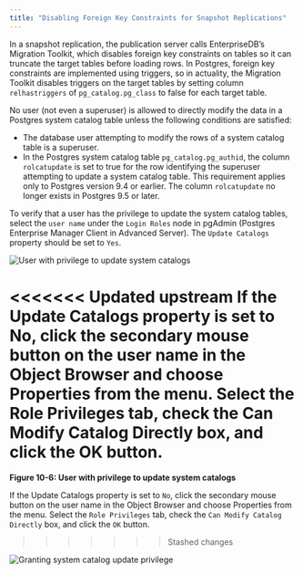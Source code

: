 ```yaml
---
title: "Disabling Foreign Key Constraints for Snapshot Replications"
---
```


<div id="disable_foreign_key_constraints_for_snapshot_replication" class="registered_link"></div>

In a snapshot replication, the publication server calls EnterpriseDB’s Migration Toolkit, which disables foreign key constraints on tables so it can truncate the target tables before loading rows. In Postgres, foreign key constraints are implemented using triggers, so in actuality, the Migration Toolkit disables triggers on the target tables by setting column `relhastriggers` of `pg_catalog.pg_class` to false for each target table.

No user (not even a superuser) is allowed to directly modify the data in a Postgres system catalog table unless the following conditions are satisfied:

-   The database user attempting to modify the rows of a system catalog table is a superuser.
-   In the Postgres system catalog table `pg_catalog.pg_authid`, the column `rolcatupdate` is set to true for the row identifying the superuser attempting to update a system catalog table. This requirement applies only to Postgres version 9.4 or earlier. The column `rolcatupdate` no longer exists in Postgres 9.5 or later.

To verify that a user has the privilege to update the system catalog tables, select the `user name` under the `Login Roles` node in pgAdmin (Postgres Enterprise Manager Client in Advanced Server). The `Update Catalogs` property should be set to `Yes`.

![User with privilege to update system catalogs](../../images/image297.png)

<<<<<<< Updated upstream
If the Update Catalogs property is set to No, click the secondary mouse button on the user name in the Object Browser and choose Properties from the menu. Select the Role Privileges tab, check the **Can Modify Catalog Directly** box, and click the **OK** button.
=======
**Figure 10-6: User with privilege to update system catalogs**

If the Update Catalogs property is set to `No`, click the secondary mouse button on the user name in the Object Browser and choose Properties from the menu. Select the `Role Privileges` tab, check the `Can Modify Catalog Directly` box, and click the `OK` button.
>>>>>>> Stashed changes

![Granting system catalog update privilege](../../images/image298.png)
